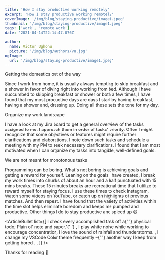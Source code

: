 ```yaml
---
title: 'How I stay productive working remotely'
excerpt: 'How I stay productive working remotely'
coverImage: '/img/blog/staying-productive/image1.jpeg'
thumbnail: '/img/blog/staying-productive/image1.jpeg'
tags: ['work', 'remote work']
date: '2021-04-14T22:14:47.076Z'

author:
  name: Victor Ughonu
  picture: '/img/blog/authors/vu.jpg'
ogImage:
  url: '/img/blog/staying-productive/image1.jpeg'
---
```


<ArticleImage imageUrl="/img/blog/staying-productive/image1.jpeg" />

<ArticleHeader>Getting the domestics out of the way</ArticleHeader>

<ArticleParagraph>
  Since I work from home, it is usually always tempting to skip breakfast and a shower in favor of diving right into working from bed. Although I have succumbed to skipping breakfast or shower or both a few times, I have found that my most productive days are days I start by having breakfast, having a shower and, dressing up. Doing all these sets the tone for my day.
</ArticleParagraph>

<ArticleHeader>Organize my work landscape</ArticleHeader>

<ArticleParagraph>
  I have a look at my Jira board to get a general overview of the tasks assigned to me. I approach them in order of tasks' priority. Often I might recognize that some objectives or features might require further clarifications and elaborations. I note down such tasks and schedule a meeting with my PM to seek necessary clarifications. I found that I am most motivated when I can organize my tasks into tangible, well-defined goals.
</ArticleParagraph>

<ArticleHeader>We are not meant for monotonous tasks</ArticleHeader>

<ArticleParagraph>
  Programming can be boring. What's not boring is achieving goals and getting a
  reward for yourself. Leaning on the goals I have created, I break my work times into chunks of about an hour and a half punctuated with 15 mins breaks.
  These 15 minutes breaks are recreational time that I utilize to reward myself for staying focus. I use these times to check Instagram, Watch some videos on YouTube, or catch up on highlights of previous matches. And then repeat. I have found that the variety of activities within the time slot helps eliminate boredom and keeps me pumped and productive.
</ArticleParagraph>

<ArticleHeader>
  Other things I do to stay productive and spiced up 😄
</ArticleHeader>

<ArticleBullet
  list={[
    <span>
      I check every accomplished task off a{' '}
      <ArticleHighlight>physical</ArticleHighlight> todo; Plain ol' note and
      paper.'{' '}
    </span>,
    <span>
      I play white noise while working to encourage concentration, I love the
      sound of <ArticleHighlight>rainfall and thunderstorms</ArticleHighlight>.
    </span>,
    <span>
      I change my VSCode Color theme frequently &ndash;{' '}
      <ArticleHighlight>another way I keep from getting bored</ArticleHighlight>
      .
    </span>,
  ]}
/>

<ArticleHighlight>Thanks for reading 🙏</ArticleHighlight>
